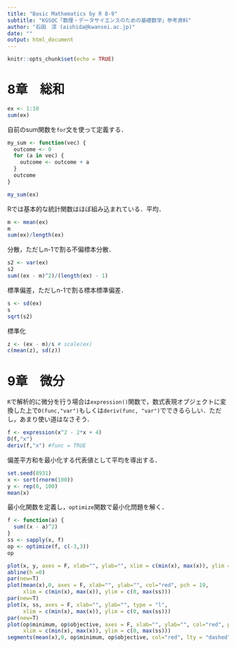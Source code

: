 ```yaml
---
title: "Basic Mathematics by R 8-9"
subtitle: "KGSOC「数理・データサイエンスのための基礎数学」参考資料"
author: "石田　淳 (aishida@kwansei.ac.jp)"
date: ""
output: html_document
---
```


```r
knitr::opts_chunk$set(echo = TRUE)
```

# 8章　総和

```r
ex <- 1:10
sum(ex)
```

自前のsum関数を`for`文を使って定義する．
```r
my_sum <- function(vec) {
  outcome <- 0
  for (a in vec) {
    outcome <- outcome + a
  }
  outcome
}

my_sum(ex)
```

Rでは基本的な統計関数はほぼ組み込まれている．平均．

```r
m <- mean(ex)
m
sum(ex)/length(ex)
```

分散，ただしn-1で割る不偏標本分散．

```r
s2 <- var(ex)
s2
sum((ex - m)^2)/(length(ex) - 1)
```

標準偏差，ただしn-1で割る標本標準偏差．

```r
s <- sd(ex)
s
sqrt(s2)
```

標準化

```r
z <- (ex - m)/s # scale(ex)
c(mean(z), sd(z))
```

# 9章　微分


`R`で解析的に微分を行う場合は`expression()`関数で，数式表現オブジェクトに変換した上で`D(func,"var")`もしくは`deriv(func, "var")`でできるらしい．ただし，あまり使い道はなさそう．

```r
f <- expression(x^2 - 2*x + 4)
D(f,"x")
deriv(f,"x") #func = TRUE
```

偏差平方和を最小化する代表値として平均を導出する．

```r
set.seed(8931)
x <- sort(rnorm(100))
y <- rep(0, 100)
mean(x)
```

最小化関数を定義し，`optimize`関数で最小化問題を解く．

```r
f <- function(a) {
  sum((x - a)^2)
}
ss <- sapply(x, f)
op <- optimize(f, c(-3,3))
op
```

```r
plot(x, y, axes = F, xlab="", ylab="", xlim = c(min(x), max(x)), ylim = c(0, max(ss)))
abline(h =0)
par(new=T)
plot(mean(x),0, axes = F, xlab="", ylab="", col="red", pch = 19,
     xlim = c(min(x), max(x)), ylim = c(0, max(ss)))
par(new=T)
plot(x, ss, axes = F, xlab="", ylab="", type = "l",
     xlim = c(min(x), max(x)), ylim = c(0, max(ss)))
par(new=T)
plot(op$minimum, op$objective, axes = F, xlab="", ylab="", col="red", pch = 19,
     xlim = c(min(x), max(x)), ylim = c(0, max(ss)))
segments(mean(x),0, op$minimum, op$objective, col="red", lty = "dashed")
```